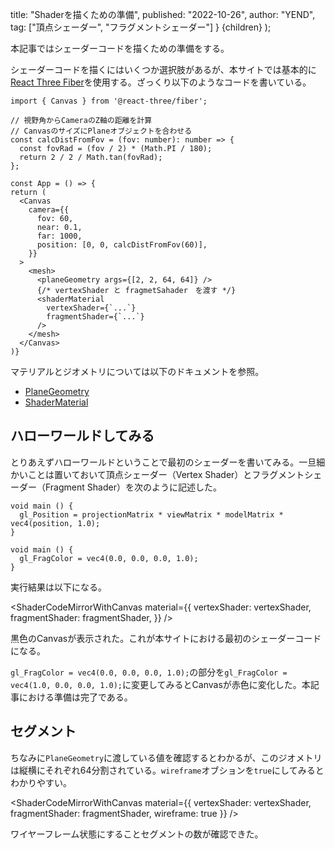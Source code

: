 
  title: "Shaderを描くための準備",
  published: "2022-10-26",
  author: "YEND",
  tag: ["頂点シェーダー", "フラグメントシェーダー"]
}
  <LearningLayout meta={meta}>{children}</LearningLayout>
);


本記事ではシェーダーコードを描くための準備をする。

シェーダーコードを描くにはいくつか選択肢があるが、本サイトでは基本的に[React Three Fiber](https://docs.pmnd.rs/react-three-fiber/getting-started/introduction)を使用する。ざっくり以下のようなコードを書いている。

```tsx
import { Canvas } from '@react-three/fiber';

// 視野角からCameraのZ軸の距離を計算
// CanvasのサイズにPlaneオブジェクトを合わせる
const calcDistFromFov = (fov: number): number => {
  const fovRad = (fov / 2) * (Math.PI / 180);
  return 2 / 2 / Math.tan(fovRad);
};

const App = () => {
return (
  <Canvas
    camera={{
      fov: 60,
      near: 0.1,
      far: 1000,
      position: [0, 0, calcDistFromFov(60)],
    }}
  >
    <mesh>
      <planeGeometry args={[2, 2, 64, 64]} />
      {/* vertexShader と fragmetSahader　を渡す */}
      <shaderMaterial
        vertexShader={`...`}
        fragmentShader={`...`}
      />
    </mesh>
  </Canvas>
)}
```

マテリアルとジオメトリについては以下のドキュメントを参照。

- [PlaneGeometry](https://threejs.org/docs/index.html?q=plane#api/en/geometries/PlaneGeometry)
- [ShaderMaterial](https://threejs.org/docs/index.html?q=shader#api/en/materials/ShaderMaterial)

## ハローワールドしてみる

とりあえずハローワールドということで最初のシェーダーを書いてみる。一旦細かいことは置いておいて頂点シェーダー（Vertex Shader）とフラグメントシェーダー（Fragment Shader）を次のように記述した。

```glsl[data-label="vertexShader"]
void main () {
  gl_Position = projectionMatrix * viewMatrix * modelMatrix * vec4(position, 1.0);
}
```

```glsl[data-label="fragmentShader"]
void main () {
  gl_FragColor = vec4(0.0, 0.0, 0.0, 1.0);
}
```

実行結果は以下になる。

<ShaderCodeMirrorWithCanvas
  material={{
    vertexShader: vertexShader,
    fragmentShader: fragmentShader,
  }}
/>

黒色のCanvasが表示された。これが本サイトにおける最初のシェーダーコードになる。

`gl_FragColor = vec4(0.0, 0.0, 0.0, 1.0);`の部分を`gl_FragColor = vec4(1.0, 0.0, 0.0, 1.0);`に変更してみるとCanvasが赤色に変化した。本記事における準備は完了である。

## セグメント

ちなみに`PlaneGeometry`に渡している値を確認するとわかるが、このジオメトリは縦横にそれぞれ64分割されている。`wireframe`オブションを`true`にしてみるとわかりやすい。

<ShaderCodeMirrorWithCanvas
  material={{
    vertexShader: vertexShader,
    fragmentShader: fragmentShader,
    wireframe: true
  }}
/>

ワイヤーフレーム状態にすることセグメントの数が確認できた。